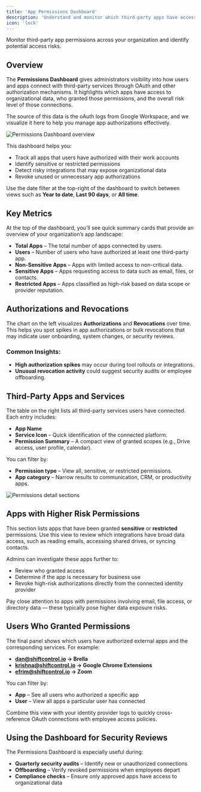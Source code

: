 ```yaml
---
title: 'App Permissions Dashboard'
description: 'Understand and monitor which third-party apps have access to your organization’s data.'
icon: 'lock'
---
```



<p style={{fontSize: "large"}}>Monitor third-party app permissions across your organization and identify potential access risks.</p>

## Overview

The **Permissions Dashboard** gives administrators visibility into how users and apps connect with third-party services through OAuth and other authorization mechanisms.
It highlights which apps have access to organizational data, who granted those permissions, and the overall risk level of those connections.

The source of this data is the oAuth logs from Google Workspace, and we visualize it here to help you manage app authorizations effectively.

<img
    src="/img/ShiftControl/Dashboards/Dashboard-app-permissions-top.png"
    alt="Permissions Dashboard overview"
/>

This dashboard helps you:
- Track all apps that users have authorized with their work accounts
- Identify sensitive or restricted permissions
- Detect risky integrations that may expose organizational data
- Revoke unused or unnecessary app authorizations

<Admonition type="tip">
    Use the date filter at the top-right of the dashboard to switch between views such as <strong>Year to date</strong>, <strong>Last 90 days</strong>, or <strong>All time</strong>.
</Admonition>

## Key Metrics

At the top of the dashboard, you’ll see quick summary cards that provide an overview of your organization’s app landscape:
- **Total Apps** – The total number of apps connected by users.
- **Users** – Number of users who have authorized at least one third-party app.
- **Non-Sensitive Apps** – Apps with limited access to non-critical data.
- **Sensitive Apps** – Apps requesting access to data such as email, files, or contacts.
- **Restricted Apps** – Apps classified as high-risk based on data scope or provider reputation.

## Authorizations and Revocations

The chart on the left visualizes **Authorizations** and **Revocations** over time.
This helps you spot spikes in app authorizations or bulk revocations that may indicate user onboarding, system changes, or security reviews.

### Common Insights:
- **High authorization spikes** may occur during tool rollouts or integrations.
- **Unusual revocation activity** could suggest security audits or employee offboarding.

## Third-Party Apps and Services

The table on the right lists all third-party services users have connected.
Each entry includes:
- **App Name**
- **Service Icon** – Quick identification of the connected platform.
- **Permission Summary** – A compact view of granted scopes (e.g., Drive access, user profile, calendar).

You can filter by:
- **Permission type** – View all, sensitive, or restricted permissions.
- **App category** – Narrow results to communication, CRM, or productivity apps.



<img
    src="/img/ShiftControl/Dashboards/Dashboard-app-permissions-bottom.png"
    alt="Permissions detail sections"
/>

## Apps with Higher Risk Permissions

This section lists apps that have been granted **sensitive** or **restricted** permissions.
Use this view to review which integrations have broad data access, such as reading emails, accessing shared drives, or syncing contacts.

Admins can investigate these apps further to:
- Review who granted access
- Determine if the app is necessary for business use
- Revoke high-risk authorizations directly from the connected identity provider

<Admonition type="warning">
    Pay close attention to apps with permissions involving email, file access, or directory data — these typically pose higher data exposure risks.
</Admonition>

## Users Who Granted Permissions

The final panel shows which users have authorized external apps and the corresponding services.
For example:
- **dan@shiftcontrol.io → Brella**
- **krishna@shiftcontrol.io → Google Chrome Extensions**
- **efrim@shiftcontrol.io → Zoom**

You can filter by:
- **App** – See all users who authorized a specific app
- **User** – View all apps a particular user has connected

<Admonition type="tip">
    Combine this view with your identity provider logs to quickly cross-reference OAuth connections with employee access policies.
</Admonition>

## Using the Dashboard for Security Reviews

The Permissions Dashboard is especially useful during:
- **Quarterly security audits** – Identify new or unauthorized connections
- **Offboarding** – Verify revoked permissions when employees depart
- **Compliance checks** – Ensure only approved apps have access to organizational data
